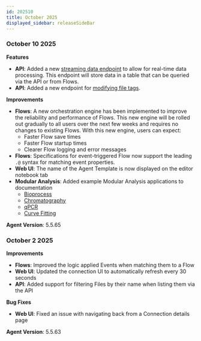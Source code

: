 ```yaml
---
id: 202510
title: October 2025
displayed_sidebar: releaseSideBar
---
```


### October 10 2025

**Features**
- **API**: Added a new [streaming data endpoint](../api/stream-data) to allow for real-time data processing. This endpoint will store data in a table that can be queried via the API or from Flows.
- **API**: Added a new endpoint for [modifying file tags](../api/modify-file-tags.api.mdx).

**Improvements**
- **Flows**: A new orchestration engine has been implemented to improve the reliability and performance of Flows. This new engine will be rolled out gradually to all users over the next few weeks and requires no changes to existing Flows. With this new engine, users can expect:
  - Faster Flow save times 
  - Faster Flow startup times 
  - Clearer Flow logging and error messages
- **Flows**: Specifications for event-triggered Flow now support the leading `.@` syntax for matching event properties.
- **Web UI**: The name of the Agent Template is now displayed on the editor notebook tab
- **Modular Analysis**: Added example Modular Analysis applications to documentation
  - [Bioprocess](../app/ma/apps/BioprocessApp.mdx)
  - [Chromatography](../app/ma/apps/CDSApp.mdx)
  - [qPCR](../app/ma/apps/qPCR.mdx)
  - [Curve Fitting](../app/ma/apps/CurveFittingApp.mdx)

**Agent Version**: 5.5.65


### October 2 2025

**Improvements**
- **Flows**: Improved the logic applied Events when matching them to a Flow
- **Web UI**: Updated the connection UI to automatically refresh every 30 seconds
- **API**: Added support for filtering Files by their name when listing them via the API

**Bug Fixes**
- **Web UI**: Fixed an issue with navigating back from a Connection details page

**Agent Version**: 5.5.63
